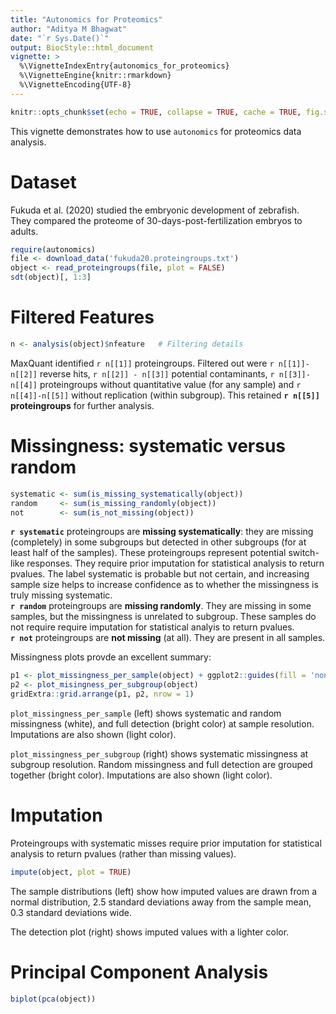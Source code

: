 ```yaml
---
title: "Autonomics for Proteomics"
author: "Aditya M Bhagwat"
date: "`r Sys.Date()`"
output: BiocStyle::html_document
vignette: >
  %\VignetteIndexEntry{autonomics_for_proteomics}
  %\VignetteEngine{knitr::rmarkdown}
  %\VignetteEncoding{UTF-8}
---
```


```r
knitr::opts_chunk$set(echo = TRUE, collapse = TRUE, cache = TRUE, fig.show = 'hold', fig.align = 'center')
```

This vignette demonstrates how to use `autonomics` for proteomics data analysis.


# Dataset

Fukuda et al. (2020) studied the embryonic development of zebrafish.  
They compared the proteome of 30-days-post-fertilization embryos to adults.


```r
require(autonomics)
file <- download_data('fukuda20.proteingroups.txt')
object <- read_proteingroups(file, plot = FALSE)
sdt(object)[, 1:3]
```

# Filtered Features

```r
n <- analysis(object)$nfeature   # Filtering details
```

MaxQuant identified `r n[[1]]` proteingroups.  Filtered out were `r n[[1]]- n[[2]]` reverse hits, `r n[[2]] - n[[3]]` potential contaminants, `r n[[3]]-n[[4]]` proteingroups without quantitative value (for any sample) and `r n[[4]]-n[[5]]` without replication (within subgroup). This retained **`r n[[5]]` proteingroups** for further analysis.  


# Missingness: systematic versus random

```r
systematic <- sum(is_missing_systematically(object))
random     <- sum(is_missing_randomly(object))
not        <- sum(is_not_missing(object))
```


**`r systematic`** proteingroups are **missing systematically**: they are missing (completely) in some subgroups but detected in other subgroups (for at least half of the samples). These proteingroups represent potential switch-like responses. They require prior imputation for statistical analysis to return pvalues. The label  systematic is probable but not certain, and increasing sample size helps to increase confidence as to whether the missingness is truly missing systematic.  
**`r random`** proteingroups are **missing randomly**. They are missing in some samples, but the missingness is unrelated to subgroup. These samples do not require require imputation for statistical analyis to return pvalues.  
**`r not`** proteingroups are **not missing** (at all). They are present in all samples.

Missingness plots provde an excellent summary:

```r
p1 <- plot_missingness_per_sample(object) + ggplot2::guides(fill = 'none')
p2 <- plot_misingness_per_subgroup(object)
gridExtra::grid.arrange(p1, p2, nrow = 1)
```

`plot_missingness_per_sample` (left) shows systematic and random missingness 
(white), and full detection (bright color) at sample resolution.
Imputations are also shown (light color).

`plot_missingness_per_subgroup` (right) shows systematic missingness at subgroup resolution.
Random missingness and full detection are grouped together (bright color).
Imputations are also shown (light color).

# Imputation

Proteingroups with systematic misses require prior imputation for statistical analysis to return pvalues (rather than missing values). 

```r
impute(object, plot = TRUE)
```
The sample distributions (left) show how imputed values are drawn from a normal distribution, 2.5 standard deviations away from the sample mean, 0.3 standard deviations wide.  

The detection plot (right) shows imputed values with a lighter color.

# Principal Component Analysis 

```r
biplot(pca(object))
```
